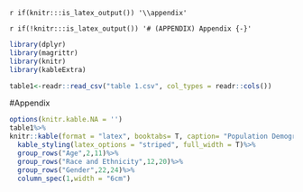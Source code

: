 `r if(knitr:::is_latex_output()) '\\appendix'`

`r if(!knitr:::is_latex_output()) '# (APPENDIX) Appendix {-}'`

<!--
If you feel it necessary to include an appendix, it goes here.
-->
```r
library(dplyr)
library(magrittr)
library(knitr)
library(kableExtra)
```


```r
table1<-readr::read_csv("table 1.csv", col_types = readr::cols())
```



#Appendix
```r
options(knitr.kable.NA = '')
table1%>%
knitr::kable(format = "latex", booktabs= T, caption= "Population Demographics")%>%
  kable_styling(latex_options = "striped", full_width = T)%>%  
  group_rows("Age",2,11)%>%
  group_rows("Race and Ethnicity",12,20)%>%
  group_rows("Gender",22,24)%>%
  column_spec(1,width = "6cm")
```




